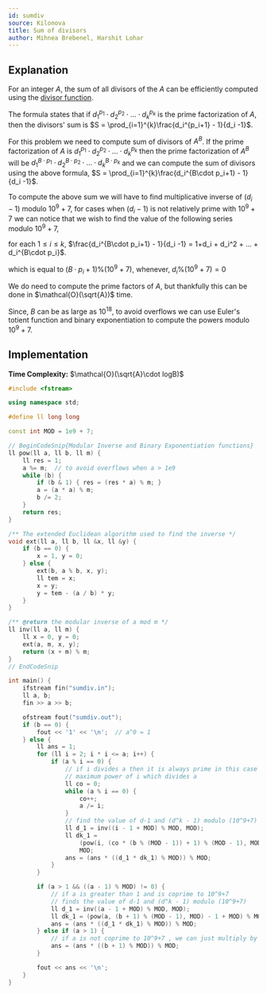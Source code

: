 ```yaml
---
id: sumdiv
source: Kilonova
title: Sum of divisors
author: Mihnea Brebenel, Harshit Lohar
---
```


## Explanation

For an integer $A$, the sum of all divisors of the $A$ can be efficiently
computed using the
[divisor function](https://en.wikipedia.org/wiki/Divisor_function).

The formula states that if $d_1^{p_1} \cdot d_2^{p_2} \cdot ... \cdot d_k^{p_k}$
is the prime factorization of $A$, then the divisors' sum is
$S = \prod_{i=1}^{k}\frac{d_i^{p_i+1} - 1}{d_i -1}$.

For this problem we need to compute sum of divisors of $A^B$. If the prime
factorization of $A$ is $d_1^{p_1} \cdot d_2^{p_2} \cdot ... \cdot d_k^{p_k}$
then the prime factorization of $A^B$ will be
$d_1^{B\cdot p_1} \cdot d_2^{B\cdot p_2} \cdot ... \cdot d_k^{B\cdot p_k}$ and we can compute
the sum of divisors using the above formula,
$S = \prod_{i=1}^{k}\frac{d_i^{B\cdot p_i+1} - 1}{d_i -1}$.

To compute the above sum we will have to find multiplicative inverse of
$(d_i-1)$ modulo $10^9+7$, for cases when $(d_i-1)$ is not relatively prime with
$10^9+7$ we can notice that we wish to find the value of the following series
modulo $10^9+7$,

for each $1 \le i \le k$,
$\frac{d_i^{B\cdot p_i+1} - 1}{d_i -1} = 1+d_i + d_i^2 + ... + d_i^{B\cdot p_i}$.

which is equal to $(B\cdot p_i+1)\%(10^9+7)$, whenever, $d_i\%(10^9+7)=0$

We do need to compute the prime factors of $A$, but thankfully this can be done
in $\mathcal{O}(\sqrt{A})$ time.

Since, $B$ can be as large as $10^{18}$, to avoid overflows we can use Euler's
totient function and binary exponentiation to compute the powers modulo
$10^9+7$.

## Implementation

**Time Complexity:** $\mathcal{O}(\sqrt{A}\cdot logB)$

<LanguageSection>
<CPPSection>

```cpp
#include <fstream>

using namespace std;

#define ll long long

const int MOD = 1e9 + 7;

// BeginCodeSnip{Modular Inverse and Binary Exponentiation functions}
ll pow(ll a, ll b, ll m) {
	ll res = 1;
	a %= m;  // to avoid overflows when a > 1e9
	while (b) {
		if (b & 1) { res = (res * a) % m; }
		a = (a * a) % m;
		b /= 2;
	}
	return res;
}

/** The extended Euclidean algorithm used to find the inverse */
void ext(ll a, ll b, ll &x, ll &y) {
	if (b == 0) {
		x = 1, y = 0;
	} else {
		ext(b, a % b, x, y);
		ll tem = x;
		x = y;
		y = tem - (a / b) * y;
	}
}

/** @return the modular inverse of a mod m */
ll inv(ll a, ll m) {
	ll x = 0, y = 0;
	ext(a, m, x, y);
	return (x + m) % m;
}
// EndCodeSnip

int main() {
	ifstream fin("sumdiv.in");
	ll a, b;
	fin >> a >> b;

	ofstream fout("sumdiv.out");
	if (b == 0) {
		fout << '1' << '\n';  // a^0 = 1
	} else {
		ll ans = 1;
		for (ll i = 2; i * i <= a; i++) {
			if (a % i == 0) {
				// if i divides a then it is always prime in this case
				// maximum power of i which divides a
				ll co = 0;
				while (a % i == 0) {
					co++;
					a /= i;
				}
				// find the value of d-1 and (d^k - 1) modulo (10^9+7)
				ll d_1 = inv((i - 1 + MOD) % MOD, MOD);
				ll dk_1 =
				    (pow(i, (co * (b % (MOD - 1)) + 1) % (MOD - 1), MOD) - 1 + MOD) %
				    MOD;
				ans = (ans * ((d_1 * dk_1) % MOD)) % MOD;
			}
		}

		if (a > 1 && ((a - 1) % MOD) != 0) {
			// if a is greater than 1 and is coprime to 10^9+7
			// finds the value of d-1 and (d^k - 1) modulo (10^9+7)
			ll d_1 = inv((a - 1 + MOD) % MOD, MOD);
			ll dk_1 = (pow(a, (b + 1) % (MOD - 1), MOD) - 1 + MOD) % MOD;
			ans = (ans * ((d_1 * dk_1) % MOD)) % MOD;
		} else if (a > 1) {
			// if a is not coprime to 10^9+7 , we can just multiply by (b+1)
			ans = (ans * ((b + 1) % MOD)) % MOD;
		}

		fout << ans << '\n';
	}
}
```

</CPPSection>
</LanguageSection>
